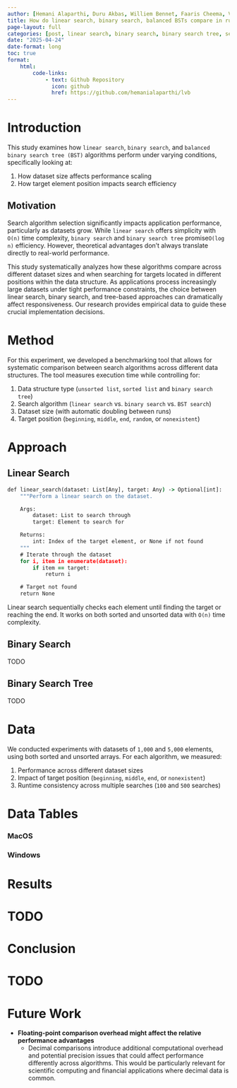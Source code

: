 ```yaml
---
author: [Hemani Alaparthi, Duru Akbas, Williem Bennet, Faaris Cheema, Vivian Potts]
title: How do linear search, binary search, balanced BSTs compare in runtime efficiency across varying dataset sizes and target positions?
page-layout: full
categories: [post, linear search, binary search, binary search tree, search]
date: "2025-04-24"
date-format: long
toc: true
format:
    html:
        code-links:    
            - text: Github Repository
              icon: github
              href: https://github.com/hemanialaparthi/lvb
---
```


# Introduction

This study examines how `linear search`, `binary search`, and `balanced binary search tree (BST)` algorithms perform under varying conditions, specifically looking at:

1. How dataset size affects performance scaling
2. How target element position impacts search efficiency

## Motivation

Search algorithm selection significantly impacts application performance, particularly as datasets grow. While `linear search` offers simplicity with `O(n)` time complexity, `binary search` and `binary search tree` promise`O(log n)` efficiency. However, theoretical advantages don't always translate directly to real-world performance.

This study systematically analyzes how these algorithms compare across different dataset sizes and when searching for targets located in different positions within the data structure. As applications process increasingly large datasets under tight performance constraints, the choice between linear search, binary search, and tree-based approaches can dramatically affect responsiveness. Our research provides empirical data to guide these crucial implementation decisions.

# Method

For this experiment, we developed a benchmarking tool that allows for systematic comparison between search algorithms across different data structures. The tool measures execution time while controlling for:

1. Data structure type (`unsorted list`, `sorted list` and `binary search tree`)
2. Search algorithm (`linear search` vs. `binary search` vs. `BST search`)
3. Dataset size (with automatic doubling between runs)
4. Target position (`beginning`, `middle`, `end`, `random`, or `nonexistent`)

# Approach

## Linear Search

```cmd
def linear_search(dataset: List[Any], target: Any) -> Optional[int]:
    """Perform a linear search on the dataset.

    Args:
        dataset: List to search through
        target: Element to search for

    Returns:
        int: Index of the target element, or None if not found
    """
    # Iterate through the dataset
    for i, item in enumerate(dataset):
        if item == target:
            return i

    # Target not found
    return None
```

Linear search sequentially checks each element until finding the target or reaching the end. It works on both sorted and unsorted data with `O(n)` time complexity.

## Binary Search

TODO

## Binary Search Tree

TODO

# Data

We conducted experiments with datasets of `1,000` and `5,000` elements, using both sorted and unsorted arrays. For each algorithm, we measured:

1. Performance across different dataset sizes
2. Impact of target position (`beginning`, `middle`, `end`, or `nonexistent`)
3. Runtime consistency across multiple searches (`100` and `500` searches)

# Data Tables

### MacOS

### Windows

# Results

# TODO

# Conclusion

# TODO

# Future Work

- **Floating-point comparison overhead might affect the relative performance advantages**
    - Decimal comparisons introduce additional computational overhead and potential precision issues that could affect performance differently across algorithms. This would be particularly relevant for scientific computing and financial applications where decimal data is common.

